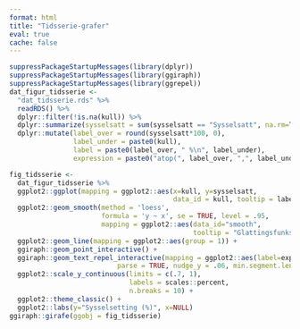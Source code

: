```yaml
---
format: html
title: "Tidsserie-grafer"
eval: true
cache: false
---
```

```r
suppressPackageStartupMessages(library(dplyr))
suppressPackageStartupMessages(library(ggiraph))
suppressPackageStartupMessages(library(ggrepel))
dat_figur_tidsserie <-
  "dat_tidsserie.rds" %>%
  readRDS() %>% 
  dplyr::filter(!is.na(kull)) %>%
  dplyr::summarize(sysselsatt = sum(sysselsatt == "Sysselsatt", na.rm=TRUE)/dplyr::n(), .by=kull) %>% 
  dplyr::mutate(label_over = round(sysselsatt*100, 0),
                label_under = paste0(kull),
                label = paste0(label_over, " %\n", label_under),
                expression = paste0("atop(", label_over, ",", label_under, ")"))

fig_tidsserie <-
  dat_figur_tidsserie %>%
  ggplot2::ggplot(mapping = ggplot2::aes(x=kull, y=sysselsatt, 
                                         data_id = kull, tooltip = label)) +
  ggplot2::geom_smooth(method = 'loess',
                       formula = 'y ~ x', se = TRUE, level = .95,
                       mapping = ggplot2::aes(data_id="smooth",
                                              tooltip = "Glattingsfunksjonen loess med lineære regresjoner mellom hvert segment, og 95% konfidensintervall.")) +
  ggplot2::geom_line(mapping = ggplot2::aes(group = 1)) +
  ggiraph::geom_point_interactive() +
  ggiraph::geom_text_repel_interactive(mapping = ggplot2::aes(label=expression), 
                           parse = TRUE, nudge_y = .06, min.segment.length = 8) +
  ggplot2::scale_y_continuous(limits = c(.7, 1),
                              labels = scales::percent, 
                              n.breaks = 10) +
  ggplot2::theme_classic() + 
  ggplot2::labs(y="Sysselsetting (%)", x=NULL)
ggiraph::girafe(ggobj = fig_tidsserie)
```